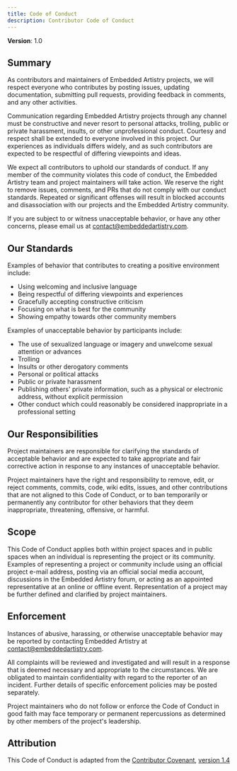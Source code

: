 ```yaml
---
title: Code of Conduct
description: Contributor Code of Conduct
---
```


**Version**: 1.0

## Summary

As contributors and maintainers of Embedded Artistry projects, we will respect everyone who contributes by posting issues, updating documentation, submitting pull requests, providing feedback in comments, and any other activities.

Communication regarding Embedded Artistry projects through any channel must be constructive and never resort to personal attacks, trolling, public or private harassment, insults, or other unprofessional conduct. Courtesy and respect shall be extended to everyone involved in this project. Our experiences as individuals differs widely, and as such contributors are expected to be respectful of differing viewpoints and ideas.

We expect all contributors to uphold our standards of conduct. If any member of the community violates this code of conduct, the Embedded Artistry team and project maintainers will take action. We reserve the right to remove issues, comments, and PRs that do not comply with our conduct standards. Repeated or significant offenses will result in blocked accounts and disassociation with our projects and the Embedded Artistry community.

If you are subject to or witness unacceptable behavior, or have any other concerns, please email us at contact@embeddedartistry.com.

## Our Standards

Examples of behavior that contributes to creating a positive environment
include:

* Using welcoming and inclusive language
* Being respectful of differing viewpoints and experiences
* Gracefully accepting constructive criticism
* Focusing on what is best for the community
* Showing empathy towards other community members

Examples of unacceptable behavior by participants include:

* The use of sexualized language or imagery and unwelcome sexual attention or
  advances
* Trolling
* Insults or other derogatory comments
* Personal or political attacks
* Public or private harassment
* Publishing others' private information, such as a physical or electronic address, without explicit permission
* Other conduct which could reasonably be considered inappropriate in a professional setting

## Our Responsibilities

Project maintainers are responsible for clarifying the standards of acceptable behavior and are expected to take appropriate and fair corrective action in response to any instances of unacceptable behavior.

Project maintainers have the right and responsibility to remove, edit, or reject comments, commits, code, wiki edits, issues, and other contributions that are not aligned to this Code of Conduct, or to ban temporarily or permanently any contributor for other behaviors that they deem inappropriate, threatening, offensive, or harmful.

## Scope

This Code of Conduct applies both within project spaces and in public spaces when an individual is representing the project or its community. Examples of representing a project or community include using an official project e-mail address, posting via an official social media account, discussions in the Embedded Artistry forum, or acting as an appointed representative at an online or offline event. Representation of a project may be further defined and clarified by project maintainers.

## Enforcement

Instances of abusive, harassing, or otherwise unacceptable behavior may be reported by contacting Embedded Artistry at contact@embeddedartistry.com.

All complaints will be reviewed and investigated and will result in a response that is deemed necessary and appropriate to the circumstances. We are obligated to maintain confidentiality with regard to the reporter of an incident. Further details of specific enforcement policies may be posted separately.

Project maintainers who do not follow or enforce the Code of Conduct in good faith may face temporary or permanent repercussions as determined by other members of the project's leadership.

## Attribution

This Code of Conduct is adapted from the [Contributor Covenant][homepage], [version 1.4][version]

[homepage]: https://www.contributor-covenant.org
[version]: https://www.contributor-covenant.org/version/1/4/code-of-conduct.html